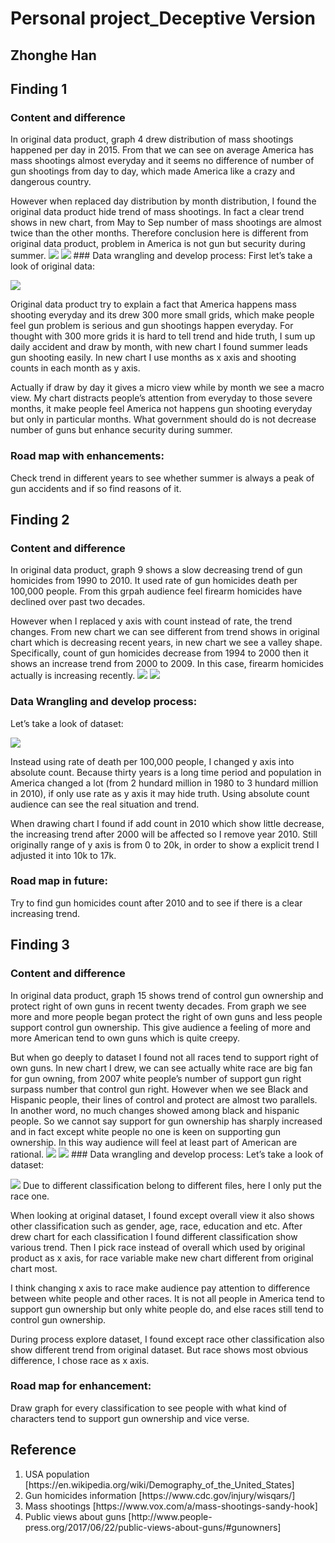 # Personal project_Deceptive Version
## Zhonghe Han
## Finding 1
### Content and difference
In original data product, graph 4 drew distribution of mass shootings happened per day in 2015. From that we can see on average America has mass shootings almost everyday and it seems no difference of number of gun shootings from day to day, which made America like a crazy and dangerous country. 

However when replaced day distribution by month distribution, I found the original data product hide trend of mass shootings. In fact a clear trend shows in new chart, from May to Sep number of mass shootings are almost twice than the other months. Therefore conclusion here is different from original data product, problem in America is not gun but security during summer.
![](images/mass_shooting_calendar.png)
![](images/opposite4.png)
### Data wrangling and develop process:
First let's take a look of original data:

![](images/data1.PNG)

Original data product try to explain a fact that America happens mass shooting everyday and its drew 300 more small grids, which make people feel gun problem is serious and gun shootings happen everyday. For thought with 300 more grids it is hard to tell trend and hide truth, I sum up daily accident and draw by month, with new chart I found summer leads gun shooting easily. In new chart I use months as x axis and shooting counts in each month as y axis.

Actually if draw by day it gives a micro view while by month we see a macro view. My chart distracts people's attention from everyday to those severe months, it make people feel America not happens gun shooting everyday but only in particular months. What government should do is not decrease number of guns but enhance security during summer.

### Road map with enhancements:
Check trend in different years to see whether summer is always a peak of gun accidents and if so find reasons of it. 


## Finding 2
### Content and difference
In original data product, graph 9 shows a slow decreasing trend of gun homicides from 1990 to 2010. It used rate of gun homicides death per 100,000 people. From this grpah audience feel firearm homicides have declined over past two decades. 

However when I replaced y axis with count instead of rate, the trend changes. From new chart we can see different from trend shows in original chart which is decreasing recent years, in new chart we see a valley shape. Specifically, count of gun homicides decrease from 1994 to 2000 then it shows an increase trend from 2000 to 2009. In this case, firearm homicides actually is increasing recently.
![](images/firearm_homicide_deaths.png)
![](images/count1994.png)

### Data Wrangling and develop process:
Let's take a look of dataset:

![](images/data2.PNG)

Instead using rate of death per 100,000 people, I changed y axis into absolute count. Because thirty years is a long time period and population in America changed a lot (from 2 hundard million in 1980 to 3 hundard million in 2010), if only use rate as y axis it may hide truth. Using absolute count audience can see the real situation and trend. 

When drawing chart I found if add count in 2010 which show little decrease, the increasing trend after 2000 will be affected so I remove year 2010. Still originally range of y axis is from 0 to 20k, in order to show a explicit trend I adjusted it into 10k to 17k. 

### Road map in future:
Try to find gun homicides count after 2010 and to see if there is a clear increasing trend.

## Finding 3
### Content and difference
In original data product, graph 15 shows trend of control gun ownership and protect right of own guns in recent twenty decades. From graph we see more and more people began protect the right of own guns and less people support control gun ownership. This give audience a feeling of more and more American tend to own guns which is quite creepy.

But when go deeply to dataset I found not all races tend to support right of own guns. In new chart I drew, we can see actually white race are big fan for gun owning, from 2007 white people's number of support gun right surpass number that control gun right. However when we see Black and Hispanic people, their lines of control and protect are almost two parallels. In another word, no much changes showed among black and hispanic people. So we cannot say support for gun ownership has sharply increased and in fact except white people no one is keen on supporting gun ownership. In this way audience will feel at least part of American are rational. 
![](images/gun_control_public_opinion.png)
![](images/races.png)
### Data wrangling and develop process:
Let's take a look of dataset:

![](images/Data3.PNG)
Due to different classification belong to different files, here I only put the race one.

When looking at original dataset, I found except overall view it also shows other classification such as gender, age, race, education and etc. After drew chart for each classification I found different classification show various trend. Then I pick race instead of overall which used by original product as x axis, for race variable make new chart different from original chart most. 

I think changing x axis to race make audience pay attention to difference between white people and other races. It is not all people in America tend to support gun ownership but only white people do, and else races still tend to control gun ownership. 

During process explore dataset, I found except race other classification also show different trend from original dataset. But race shows most obvious difference, I chose race as x axis.

### Road map for enhancement:
Draw graph for every classification to see people with what kind of characters tend to support gun ownership and vice verse. 

## Reference
1. USA population [https://en.wikipedia.org/wiki/Demography_of_the_United_States]
2. Gun homicides information [https://www.cdc.gov/injury/wisqars/]
3. Mass shootings [https://www.vox.com/a/mass-shootings-sandy-hook]
4. Public views about guns [http://www.people-press.org/2017/06/22/public-views-about-guns/#gunowners]
